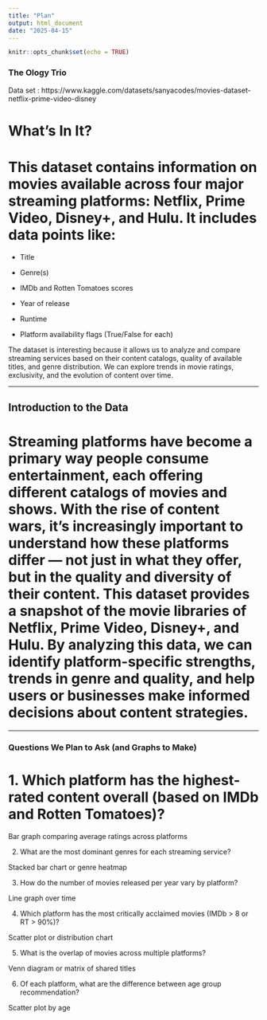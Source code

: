 ```yaml
---
title: "Plan"
output: html_document
date: "2025-04-15"
---
```


```r
knitr::opts_chunk$set(echo = TRUE)
```

### The Ology Trio

Data set : https://www.kaggle.com/datasets/sanyacodes/movies-dataset-netflix-prime-video-disney


# What's In It?

# This dataset contains information on movies available across four major streaming platforms: Netflix, Prime Video, Disney+, and Hulu. It includes data points like: 

- Title 

- Genre(s) 

- IMDb and Rotten Tomatoes scores 

- Year of release 

- Runtime 

- Platform availability flags (True/False for each) 

The dataset is interesting because it allows us to analyze and compare streaming services based on their content catalogs, quality of available titles, and genre distribution. We can explore trends in movie ratings, exclusivity, and the evolution of content over time. 

---

## Introduction to the Data 

# Streaming platforms have become a primary way people consume entertainment, each offering different catalogs of movies and shows. With the rise of content wars, it's increasingly important to understand how these platforms differ — not just in what they offer, but in the quality and diversity of their content. This dataset provides a snapshot of the movie libraries of Netflix, Prime Video, Disney+, and Hulu. By analyzing this data, we can identify platform-specific strengths, trends in genre and quality, and help users or businesses make informed decisions about content strategies. 

---

### Questions We Plan to Ask (and Graphs to Make) 
# 1. Which platform has the highest-rated content overall (based on IMDb and Rotten Tomatoes)?

Bar graph comparing average ratings across platforms 

  
2. What are the most dominant genres for each streaming service?  

Stacked bar chart or genre heatmap 


3. How do the number of movies released per year vary by platform? 

Line graph over time 


4. Which platform has the most critically acclaimed movies (IMDb > 8 or RT > 90%)? 

Scatter plot or distribution chart 

  
5. What is the overlap of movies across multiple platforms?  

Venn diagram or matrix of shared titles 

6. Of each platform, what are the difference between age group recommendation?
  
Scatter plot by age

